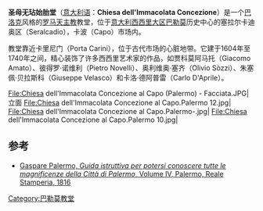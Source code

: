 {{Infobox religious building
| building_name         = 圣母无玷始胎堂
| native_name           = Chiesa dell'Immacolata Concezione al Capo
| image                 = Chiesa dell'Immacolata Concezione al Capo.JPG
| image_size            = 250
| location              = [[意大利|意大利]][[西西里大区|西西里大区]][[巴勒莫|巴勒莫]]
| coordinates           = {{coord|38|07|06.84|N|13|21|51.41|E|display=inline,title}}
| religious_affiliation = [[罗马天主教|罗马天主教]]
| province              = [[天主教巴勒莫总教区|天主教巴勒莫总教区]]
| architect             = 安东尼奥·穆托纳
| architecture_style    = 西西里巴洛克
| groundbreaking        = 1604
| year_completed        = 1740
}}
'''圣母无玷始胎堂'''（[[意大利语|意大利语]]：'''Chiesa dell'Immacolata Concezione'''）是一个[[巴洛克|巴洛克]]风格的[[罗马天主教|罗马天主教]]教堂，位于[[意大利|意大利]][[西西里大区|西西里大区]][[巴勒莫|巴勒莫]]历史中心的塞拉尔卡迪奥区（Seralcadio），卡波（Capo）市场内。

教堂靠近卡里尼门（Porta Carini），位于古代市场的心脏地带。它建于1604年至1740年之间，精心装饰了许多西西里艺术家的作品，如贾科莫阿马托（Giacomo Amato）、彼得罗·诺维利（Pietro Novelli）、奥利维奥·塞齐（Olivio Sòzzi）、朱塞佩·贝拉斯科（Giuseppe Velasco）和卡洛·德阿普雷（Carlo D'Aprile）。

<gallery>
File:Chiesa dell'Immacolata Concezione al Capo (Palermo) - Facciata.JPG|立面
File:Chiesa dell'Immacolata Concezione al Capo.Palermo 12.jpg|
File:Chiesa dell'Immacolata Concezione al Capo.Palermo-.jpg|
File:Chiesa dell'Immacolata Concezione al Capo.Palermo 10.jpg|
</gallery>

== 参考 ==
* [https://books.google.it/books?id=5VsUAAAAQAAJ&printsec=frontcover&hl=it&source=gbs_ge_summary_r&cad=0#v=onepage&q&f=false Gaspare Palermo, ''Guida istruttiva per potersi conoscere tutte le magnificenze della Città di Palermo'', Volume IV, Palermo, Reale Stamperia, 1816] {{Wayback|url=https://books.google.it/books?id=5VsUAAAAQAAJ&printsec=frontcover&hl=it&source=gbs_ge_summary_r&cad=0#v=onepage&q&f=false |date=20200607093137 }}
[[Category:巴勒莫教堂|Category:巴勒莫教堂]]
